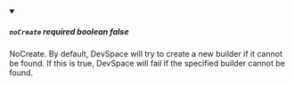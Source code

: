 
<details className="config-field" data-expandable="false" open>
<summary>

##### `noCreate` <span class="config-field-required" data-required="false">required</span> <span class="config-field-type">boolean</span> <span class="config-field-default">false</span> <span class="config-field-enum"></span>

NoCreate. By default, DevSpace will try to create a new builder if it cannot be found.
If this is true, DevSpace will fail if the specified builder cannot be found.

</summary>



</details>
